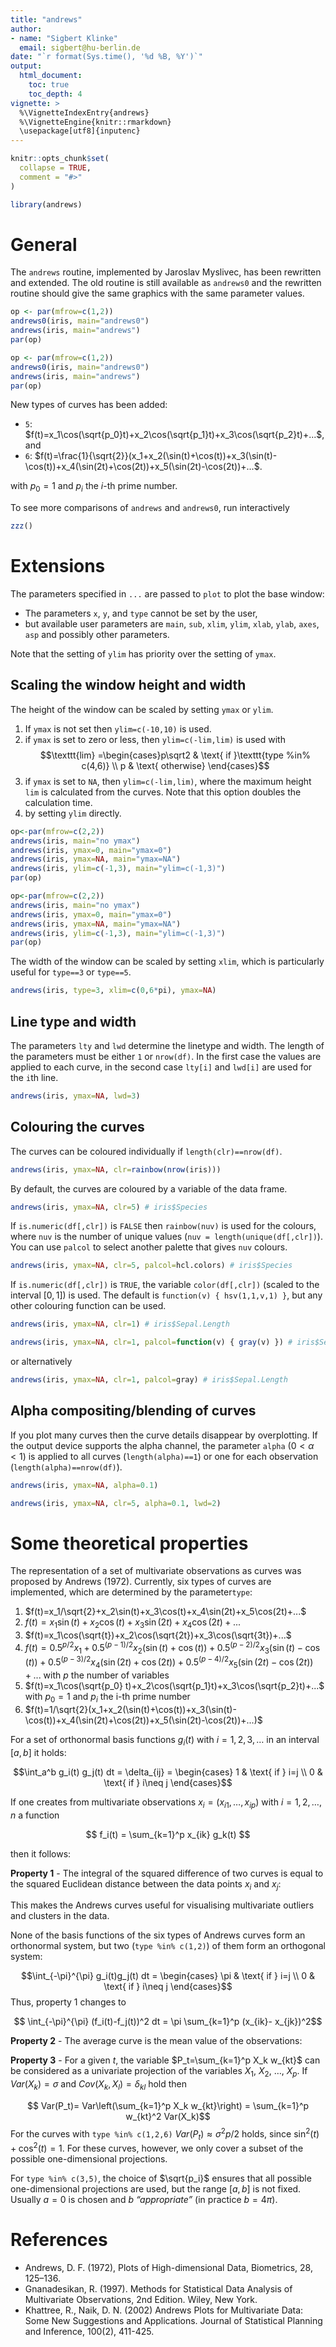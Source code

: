 ```yaml
---
title: "andrews"
author: 
- name: "Sigbert Klinke" 
  email: sigbert@hu-berlin.de
date: "`r format(Sys.time(), '%d %B, %Y')`"
output: 
  html_document:
    toc: true
    toc_depth: 4
vignette: > 
  %\VignetteIndexEntry{andrews} 
  %\VignetteEngine{knitr::rmarkdown} 
  \usepackage[utf8]{inputenc} 
---
```


```r
knitr::opts_chunk$set(
  collapse = TRUE,
  comment = "#>"
)
```

```r
library(andrews)
```

# General 

The `andrews` routine, implemented by Jaroslav Myslivec, has been rewritten and extended. The old routine is still available as `andrews0` and the rewritten routine should give the same graphics with the same parameter values.

```r
op <- par(mfrow=c(1,2))
andrews0(iris, main="andrews0")
andrews(iris, main="andrews")
par(op)
```

```r
op <- par(mfrow=c(1,2))
andrews0(iris, main="andrews0")
andrews(iris, main="andrews")
par(op)
```

New types of curves has been added:

* `5`: $f(t)=x_1\cos(\sqrt{p_0}t)+x_2\cos(\sqrt{p_1}t)+x_3\cos(\sqrt{p_2}t)+...$, and
* `6`: $f(t)=\frac{1}{\sqrt{2}}(x_1+x_2(\sin(t)+\cos(t))+x_3(\sin(t)-\cos(t))+x_4(\sin(2t)+\cos(2t))+x_5(\sin(2t)-\cos(2t))+...$.

with $p_0=1$ and $p_i$ the $i$-th prime number.

To see more comparisons of `andrews` and `andrews0`, run interactively

```r
zzz()
```

# Extensions

The parameters specified in `...` are passed to `plot` to plot the base window:

* The parameters `x`, `y`, and `type` cannot be set by the user, 
* but available user parameters are `main`, `sub`, `xlim`, `ylim`, `xlab`, `ylab`, `axes`, `asp` and possibly other parameters.

Note that the setting of `ylim` has priority over the setting of `ymax`.

## Scaling the window height and width

The height of the window can be scaled by setting `ymax` or `ylim`.

1. If `ymax` is not set then `ylim=c(-10,10)` is used.
1. if `ymax` is set to zero or less, then `ylim=c(-lim,lim)` is used with 
$$\texttt{lim} =\begin{cases}p\sqrt2 & \text{ if }\texttt{type %in% c(4,6)} \\ p & \text{ otherwise} \end{cases}$$
1. if `ymax` is set to `NA`, then `ylim=c(-lim,lim)`, where the maximum height `lim` is calculated from the curves. Note that this option doubles the calculation time.
1. by setting `ylim` directly.

```r
op<-par(mfrow=c(2,2))
andrews(iris, main="no ymax")
andrews(iris, ymax=0, main="ymax=0")
andrews(iris, ymax=NA, main="ymax=NA")
andrews(iris, ylim=c(-1,3), main="ylim=c(-1,3)")
par(op)
```

```r
op<-par(mfrow=c(2,2))
andrews(iris, main="no ymax")
andrews(iris, ymax=0, main="ymax=0")
andrews(iris, ymax=NA, main="ymax=NA")
andrews(iris, ylim=c(-1,3), main="ylim=c(-1,3)")
par(op)
```

The width of the window can be scaled by setting `xlim`, which is particularly useful for `type==3` or `type==5`.

```r
andrews(iris, type=3, xlim=c(0,6*pi), ymax=NA)
```

## Line type and width

The parameters `lty` and `lwd` determine the linetype and width. The length of the parameters must be either `1` or `nrow(df)`. In the first case the values are applied to each curve, in the second case `lty[i]` and `lwd[i]` are used for the `i`th line.

```r
andrews(iris, ymax=NA, lwd=3)
```

## Colouring the curves

The curves can be coloured individually if `length(clr)==nrow(df)`.

```r
andrews(iris, ymax=NA, clr=rainbow(nrow(iris)))
```

By default, the curves are coloured by a variable of the data frame. 

```r
andrews(iris, ymax=NA, clr=5) # iris$Species
```

If `is.numeric(df[,clr])` is `FALSE` then `rainbow(nuv)` is used for the colours, where `nuv` is the number of unique values (`nuv = length(unique(df[,clr])`). You can use `palcol` to select another palette that gives `nuv` colours.

```r
andrews(iris, ymax=NA, clr=5, palcol=hcl.colors) # iris$Species
```

If `is.numeric(df[,clr])` is `TRUE`, the variable `color(df[,clr])` (scaled to the interval $[0, 1]$) is used. 
The default is `function(v) { hsv(1,1,v,1) }`, but any other colouring function can be used.

```r
andrews(iris, ymax=NA, clr=1) # iris$Sepal.Length
```

```r
andrews(iris, ymax=NA, clr=1, palcol=function(v) { gray(v) }) # iris$Sepal.Length
```

or alternatively

```r
andrews(iris, ymax=NA, clr=1, palcol=gray) # iris$Sepal.Length
```

## Alpha compositing/blending of curves

If you plot many curves then the curve details disappear by overplotting. If the output device supports the alpha channel, the parameter `alpha` ($0<\alpha<1$) is applied to all curves (`length(alpha)==1`) or one for each observation (`length(alpha)==nrow(df)`). 

```r
andrews(iris, ymax=NA, alpha=0.1) 
```

```r
andrews(iris, ymax=NA, clr=5, alpha=0.1, lwd=2)
```

# Some theoretical properties

The representation of a set of multivariate observations as curves was proposed by Andrews (1972). Currently, six types of curves are implemented, which are determined by the parameter`type`:

1. $f(t)=x_1/\sqrt{2}+x_2\sin(t)+x_3\cos(t)+x_4\sin(2t)+x_5\cos(2t)+...$
1. $f(t)=x_1\sin(t)+x_2\cos(t)+x_3\sin(2t)+x_4\cos(2t)+...$
1. $f(t)=x_1\cos(\sqrt{t})+x_2\cos(\sqrt{2t})+x_3\cos(\sqrt{3t})+...$
1. $f(t)=0.5^{p/2}x_1+0.5^{(p-1)/2} x_2(\sin(t)+\cos(t))+0.5^{(p-2)/2} x_3(\sin(t)-\cos(t))+0.5^{(p-3)/2} x_4(\sin(2t)+\cos(2t))+0.5^{(p-4)/2}x_5(\sin(2t)-\cos(2t))+...$ with $p$ the number of variables
1. $f(t)=x_1\cos(\sqrt{p_0} t)+x_2\cos(\sqrt{p_1}t)+x_3\cos(\sqrt{p_2}t)+...$ with $p_0=1$ and $p_i$ the i-th prime number
1. $f(t)=1/\sqrt{2}(x_1+x_2(\sin(t)+\cos(t))+x_3(\sin(t)-\cos(t))+x_4(\sin(2t)+\cos(2t))+x_5(\sin(2t)-\cos(2t))+...)$

For a set of orthonormal basis functions $g_i(t)$  with $i=1, 2, 3, \ldots$ in an interval $[a, b]$ it holds:

$$\int_a^b g_i(t) g_j(t) dt = \delta_{ij} = \begin{cases} 1 & \text{ if } i=j \\ 0 & \text{ if } i\neq j \end{cases}$$

If one creates from multivariate observations $x_i=(x_{i1}, \ldots, x_{ip})$ with $i=1,2,\ldots,n$ a function

$$ f_i(t) = \sum_{k=1}^p x_{ik} g_k(t) $$

then it follows:

__Property 1__ - The integral of the squared difference of two curves is equal to the squared Euclidean distance between the data points $x_i$ and $x_j$: 
\begin{align*} 
\int_a^b (f_i(t)-f_j(t))^2 dt & =  \int_a^b  \left(\sum_{k=1}^p (x_{ik}- x_{jk}) g_k(t)\right)^2 dt \\
&= \sum_{k=1}^p \sum_{l=1}^p  (x_{ik}- x_{jk}) (x_{il}- x_{jl}) \underbrace{\int_a^b  g_k(t)g_l(t) dt}_{= \delta_{kl}}\\
&= \sum_{k=1}^p (x_{ik}- x_{jk})^2
\end{align*}

This makes the Andrews curves useful for visualising multivariate outliers and clusters in the data.

None of the basis functions of the six types of Andrews curves form an orthonormal system, but two (`type %in% c(1,2)`) of them form an orthogonal system:

$$\int_{-\pi}^{\pi} g_i(t)g_j(t) dt = \begin{cases} \pi & \text{ if } i=j \\ 0 & \text{ if } i\neq j \end{cases}$$
Thus, property 1 changes to 

$$ \int_{-\pi}^{\pi} (f_i(t)-f_j(t))^2 dt = \pi \sum_{k=1}^p (x_{ik}- x_{jk})^2$$

__Property 2__ - The average curve is the mean value of the observations:

\begin{align*} 
 \bar{f}(t) &= \frac1n \sum_{i=1}^n f_i(t) =\frac1n \sum_{i=1}^n \sum_{k=1}^p x_{ik} g_k(t)\\
 &=\sum_{k=1}^p g_k(t) \left(\frac1n \sum_{i=1}^n x_{ik}\right)\\
 &=\sum_{k=1}^p g_k(t) \bar{x}_k
\end{align*}

__Property 3__ - For a given $t$, the variable $P_t=\sum_{k=1}^p X_k w_{kt}$ can be considered as a univariate projection of the variables $X_1$, $X_2$, ..., $X_p$. If $Var(X_k)=\sigma$ and $Cov(X_k,X_l)=\delta_{kl}$ hold then

$$ Var(P_t)= Var\left(\sum_{k=1}^p X_k w_{kt}\right) = \sum_{k=1}^p w_{kt}^2 Var(X_k)$$
For the curves with `type %in% c(1,2,6)` $Var(P_t)\approx \sigma^2 p/2$ holds, since $\sin^2(t)+\cos^2(t)=1$. For these curves, however, we only cover a subset of the possible one-dimensional projections. 

For `type %in% c(3,5)`, the choice of $\sqrt{p_i}$ ensures that all possible one-dimensional projections are used, but the range $[a,b]$ is not fixed. Usually $a=0$ is chosen and $b$ _"appropriate"_ (in practice $b=4\pi$). 

# References

* Andrews, D. F. (1972), Plots of High-dimensional Data, Biometrics, 28, 125–136.
* Gnanadesikan, R. (1997). Methods for Statistical Data Analysis of Multivariate Observations, 2nd Edition. Wiley, New York.
* Khattree, R., Naik, D. N. (2002) Andrews Plots for Multivariate Data: Some New Suggestions and Applications. Journal of Statistical Planning and Inference, 100(2), 411-425.
